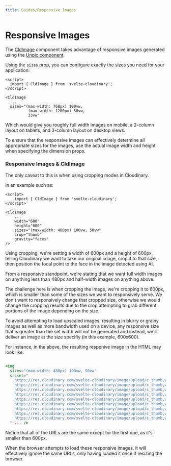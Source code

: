 ```yaml
---
title: Guides/Responsive Images
---
```


<script>


</script>

# Responsive Images

The [CldImage](/cldimage/usage) component takes advantage of responsive images generated using the [Unpic component](https://unpic.pics/img/svelte/).

Using the `sizes` prop, you can configure exactly the sizes you need for your application:

```svelte
<script>
  import { CldImage } from 'svelte-cloudinary';
</script>

<CldImage
  ...
  sizes="(max-width: 768px) 100vw,
          (max-width: 1200px) 50vw,
          33vw"
```

Which would give you roughly full width images on mobile, a 2-column layout on tablets, and 3-column layout on desktop views.

To ensure that the responsive images can effectively determine all appropriate sizes for the images, use the actual image width and height when specifying the dimension props.

### Responsive Images & CldImage

The only caveat to this is when using cropping modes in Cloudinary.

In an example such as:

```svelte
<script>
	import { CldImage } from 'svelte-cloudinary';
</script>

<CldImage
	...
	width="600"
	height="600"
	sizes="(max-width: 480px) 100vw, 50vw"
	crop="thumb"
	gravity="faces"
/>
```

Using cropping, we're setting a width of 600px and a height of 600px, telling Cloudinary we want to take our original image, crop it to that size, then position the focal point to the face in the image detected using AI.

From a responsive standpoint, we're stating that we want full width images on anything less than 480px and half-width images on anything above.

The challenge here is when cropping the image, we're cropping it to 600px, which is smaller than some of the sizes we want to responsively serve. We don't want to responsively change that cropped size, otherwise we would change the cropping results due to the crop attempting to grab different portions of the image depending on the size.

To avoid attempting to load upscaled images, resulting in blurry or grainy images as well as more bandwidth used on a device, any responsive size that is greater than the set width will not be generated and instead, we'll deliver an image at the size specifiy (in this example, 600x600).

For instance, in the above, the resulting responive image in the HTML may look like:

```jsx copy

<img
  sizes="(max-width: 480px) 100vw, 50vw"
  srcset="
    https://res.cloudinary.com/svelte-cloudinary/image/upload/c_thumb,w_600,h_600,g_faces/c_scale,w_384/f_auto/q_auto/v1/images/woman-headphones 384w,
    https://res.cloudinary.com/svelte-cloudinary/image/upload/c_thumb,w_600,h_600,g_faces/f_auto/q_auto/v1/images/woman-headphones 640w,
    https://res.cloudinary.com/svelte-cloudinary/image/upload/c_thumb,w_600,h_600,g_faces/f_auto/q_auto/v1/images/woman-headphones 750w,
    https://res.cloudinary.com/svelte-cloudinary/image/upload/c_thumb,w_600,h_600,g_faces/f_auto/q_auto/v1/images/woman-headphones 828w,
    https://res.cloudinary.com/svelte-cloudinary/image/upload/c_thumb,w_600,h_600,g_faces/f_auto/q_auto/v1/images/woman-headphones 1080w,
    https://res.cloudinary.com/svelte-cloudinary/image/upload/c_thumb,w_600,h_600,g_faces/f_auto/q_auto/v1/images/woman-headphones 1200w,
    https://res.cloudinary.com/svelte-cloudinary/image/upload/c_thumb,w_600,h_600,g_faces/f_auto/q_auto/v1/images/woman-headphones 1920w,
    https://res.cloudinary.com/svelte-cloudinary/image/upload/c_thumb,w_600,h_600,g_faces/f_auto/q_auto/v1/images/woman-headphones 2048w,
    https://res.cloudinary.com/svelte-cloudinary/image/upload/c_thumb,w_600,h_600,g_faces/f_auto/q_auto/v1/images/woman-headphones 3840w
  " ... />
```

Notice that all of the URLs are the same except for the first one, as it's smaller than 600px.

When the browser attempts to load these responsive images, it will effectively ignore the same URLs, only having loaded it once if resizing the browser.